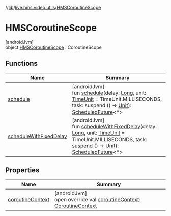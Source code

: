 //[lib](/api-reference/android/v2/home/content)/[live.hms.video.utils](../index)/[HMSCoroutineScope](index)

# HMSCoroutineScope

[androidJvm]\
object [HMSCoroutineScope](index) : CoroutineScope

## Functions

| Name                                                | Summary                                                                                                                                                                                                                                                                                                                                                                                                                                                                                                        |
| --------------------------------------------------- | -------------------------------------------------------------------------------------------------------------------------------------------------------------------------------------------------------------------------------------------------------------------------------------------------------------------------------------------------------------------------------------------------------------------------------------------------------------------------------------------------------------- |
| [schedule](schedule)                                | [androidJvm]<br />fun [schedule](schedule)(delay: [Long](https://kotlinlang.org/api/latest/jvm/stdlib/kotlin/-long/index.html), unit: [TimeUnit](https://developer.android.com/reference/kotlin/java/util/concurrent/TimeUnit.html) = TimeUnit.MILLISECONDS, task: suspend () -> [Unit](https://kotlinlang.org/api/latest/jvm/stdlib/kotlin/-unit/index.html)): [ScheduledFuture](https://developer.android.com/reference/kotlin/java/util/concurrent/ScheduledFuture.html)<\*>                                |
| [scheduleWithFixedDelay](schedule-with-fixed-delay) | [androidJvm]<br />fun [scheduleWithFixedDelay](schedule-with-fixed-delay)(delay: [Long](https://kotlinlang.org/api/latest/jvm/stdlib/kotlin/-long/index.html), unit: [TimeUnit](https://developer.android.com/reference/kotlin/java/util/concurrent/TimeUnit.html) = TimeUnit.MILLISECONDS, task: suspend () -> [Unit](https://kotlinlang.org/api/latest/jvm/stdlib/kotlin/-unit/index.html)): [ScheduledFuture](https://developer.android.com/reference/kotlin/java/util/concurrent/ScheduledFuture.html)<\*> |

## Properties

| Name                                  | Summary                                                                                                                                                                                     |
| ------------------------------------- | ------------------------------------------------------------------------------------------------------------------------------------------------------------------------------------------- |
| [coroutineContext](coroutine-context) | [androidJvm]<br />open override val [coroutineContext](coroutine-context): [CoroutineContext](https://kotlinlang.org/api/latest/jvm/stdlib/kotlin.coroutines/-coroutine-context/index.html) |
